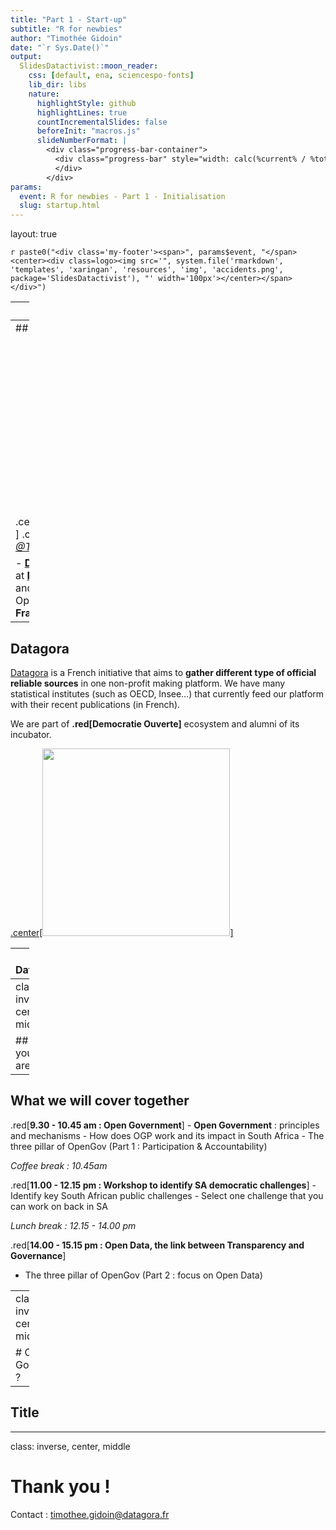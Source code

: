 ```yaml
---
title: "Part 1 - Start-up"
subtitle: "R for newbies"
author: "Timothée Gidoin"
date: "`r Sys.Date()`"
output:
  SlidesDatactivist::moon_reader:
    css: [default, ena, sciencespo-fonts]
    lib_dir: libs
    nature:
      highlightStyle: github
      highlightLines: true
      countIncrementalSlides: false
      beforeInit: "macros.js"
      slideNumberFormat: |
        <div class="progress-bar-container">
          <div class="progress-bar" style="width: calc(%current% / %total% * 100%);">
          </div>
        </div>
params:
  event: R for newbies - Part 1 - Initialisation
  slug: startup.html
---
```


layout: true

<style>
.remark-slide-number {
  position: inherit;
}

.remark-slide-number .progress-bar-container {
  position: absolute;
  bottom: 0;
  height: 5px;
  display: block;
  left: 0;
  right: 0;
}

.remark-slide-number .progress-bar {
  height: 100%;
  background-color: #006D6A;
}

</style>


`r paste0("<div class='my-footer'><span>", params$event, "</span> <center><div class=logo><img src='", system.file('rmarkdown', 'templates', 'xaringan', 'resources', 'img', 'accidents.png', package='SlidesDatactivist'), "' width='100px'></center></span></div>")` 
 
---
## Before we start

<BR>

#### Slides : `r paste0("https://gidoin.github.io/enalocalgov/", params$slug)`

#### Sources : `r paste0("https://github.com/Gidoin/enalocalgov/")`

This production is freely reusable under the terms of the licence  [Creative Commons 4.0 BY-SA](https://creativecommons.org/licenses/by-sa/4.0/legalcode.fr).

.center[ *** Those slides were partly designed and inspired by the work of my teammates at Datactivist, I warmly thank them. ***]

<BR>

.center[<img src="./img/ccbysa.png" height="100"/>] 

---
## Who am I ?

.center[<img src="./img/phototim.jpg" height="300"/>]
.center[[**Timothée Gidoin**](https://www.linkedin.com/in/timoth%C3%A9e-gidoin-49518880/)]
.center[[*Twitter: @TGidoin*](https://twitter.com/Tgidoin)]


- [**Datagora**](www.datagora.fr) cofounder
- Open Data consultant at [**Datactivist**](https://datactivist.coop)
- Lecturer at Sciences Po Paris and Sciences Po Saint-Germain-en-Laye
- Open Government consultant (**.red[Expertise France]**)

---
## Datagora

[Datagora](https://datagora.fr) is a French initiative that aims to **gather different type of official reliable sources** in one non-profit making platform.
We have many statistical institutes (such as OECD, Insee...) that currently feed our platform with their recent publications (in French).

We are part of **.red[Democratie Ouverte]** ecosystem and alumni of its incubator.

[.center[<img src="./img/datagora1.png" height = "300" />]](www.datagora.fr)

---
## Datactivist 

[![](https://github.com/datactivist/slides_datactivist/raw/master/inst/rmarkdown/templates/xaringan/resources/img/logo.png)](https://datactivist.coop)

<BR>

Datactivist is an .red[**open data pure player**] founded in 2016. 3 main activities :

- Consulting on .red[**open data strategies**] : we help public actors to design and implement their open data strategy 

- .red[**Assistance on open data usages**] : we help public actors to find relevant usages for their open data

- .red[**Data mediation**] : we organize hackathons, open data camps, data expeditions...

Data mediation is fundamentally a question of **community management** : that's why we animate the French open data community [#TeamOpenData](https://teamopendata.org).

---
class: inverse, center, middle

## And you, who are you ?


---
## What we will cover together 

.red[**9.30 - 10.45 am : Open Government**]
- **Open Government** : principles and mechanisms
- How does OGP work and its impact in South Africa
- The three pillar of OpenGov (Part 1 : Participation & Accountability)


*Coffee break : 10.45am*

.red[**11.00 - 12.15 pm : Workshop to identify SA democratic challenges**]
- Identify key South African public challenges
- Select one challenge that you can work on back in SA

*Lunch break : 12.15 - 14.00 pm*

.red[**14.00 - 15.15 pm : Open Data, the link between Transparency and Governance**]

- The three pillar of OpenGov (Part 2 : focus on Open Data)

---
class: inverse, center, middle

# Open Government ?

---

## Title

---
class: inverse, center, middle

# Thank you !

Contact : [timothee.gidoin@datagora.fr](mailto:timothee.gidoin@datagora.fr)
